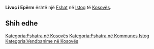 {{Fshat në Kosovës
 | Emri                = Livoç i Epërm
| sqi_D_name = Livoç i Epërm
| sqi_D_FULL_NAME_RO = Livoç i Epërm
| sqi_D_FULL_NAME_ND_RO = Livoc i Eperm
| sqi_D_SORT_NAME_RG = LIVOCIEPERM
| sqi_D_FULL_NAME_RG = Livoç i Epërm
| sqi_D_FULL_NAME_ND_RG = Livoc i Eperm
| sqi_V_name = Livoq i Epërm
| sqi_V_FULL_NAME_RO = Livoq i Epërm Livoçi i Epërm
| sqi_V_FULL_NAME_ND_RO = Livoq i Eperm Livoci i Eperm
| sqi_V_SORT_NAME_RG = LIVOQIEPERM LIVOCIIEPERM
| sqi_V_FULL_NAME_RG = Livoq i Epërm Livoçi i Epërm
| sqi_V_FULL_NAME_ND_RG = Livoq i Eperm Livoci i Eperm
| srp_N_name = Gornji Livoč
| srp_N_FULL_NAME_RO = Gornji Livoč
| srp_N_FULL_NAME_ND_RO = Gornji Livoc
| srp_N_SORT_NAME_RG = GORNJILIVOC
| srp_N_FULL_NAME_RG = Gornji Livoč
| srp_N_FULL_NAME_ND_RG = Gornji Livoc
| srp_NS_name = Горњи Ливоц
| srp_NS_FULL_NAME_RO = Горњи Ливоц
| srp_NS_FULL_NAME_ND_RO = Горњи Ливоц
| srp_NS_SORT_NAME_RG = ГОРЊИЛИВОЦ
| srp_NS_FULL_NAME_RG = Горњи Ливоц
| srp_NS_FULL_NAME_ND_RG = Горњи Ливоц

 | Emri (Rasa dhanore) = 
 | Figura              = 
 | Shteti              = Kosovo
 | Komuna              = Istog
 | Kodi postar         = 
 | Sipërfaqja          = 

 | Popullsia           = 

 | Regj. i popullsisë  = 
 | Dend. e popullsisë  = 
 | Faqja zyrtare       = 
 <!--- Koordinatat ----> 
 | Gjerësia            = 42.456944
 | Gjatësia            = 21.431111
 | Lartësia            = 
}}
'''Livoç i Epërm''' është një [[Fshat]] në [[Istog]] të [[Kosovës]].

<!-- == Gjeografia == -->
<!-- == Historia == -->
<!-- == Demografia == -->
== Shih edhe ==
{{Komuna Istog}}
{{Kosovo-Administrata-Cung}}

[[Kategoria:Fshatra në Kosovës]]
[[Kategoria:Fshatra në Kommunes Istog]]
[[Kategoria:Vendbanime në Kosovës]]